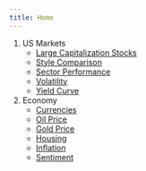 ```yaml
---
title: Home
---
```


1. US Markets
   - [Large Capitalization Stocks](large.html)
   - [Style Comparison](styles.html)
   - [Sector Performance](sectors.html)
   - [Volatility](vix.html)
   - [Yield Curve](yieldcurve.html)
2. Economy
   - [Currencies](currencies.html)
   - [Oil Price](oil.html)
   - [Gold Price](gold.html)
   - [Housing](housing.html)
   - [Inflation](inflation.html)
   - [Sentiment](sentiment.html)
